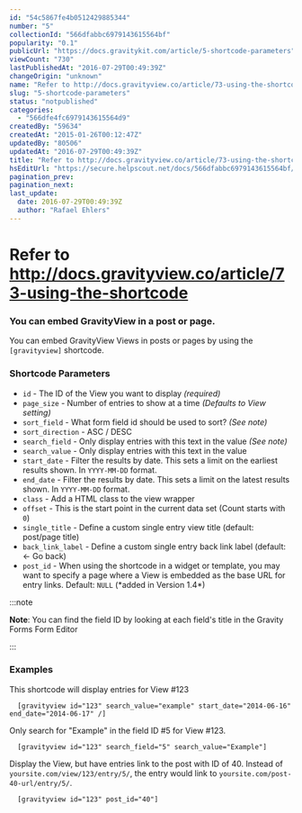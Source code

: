 ```yaml
---
id: "54c5867fe4b0512429885344"
number: "5"
collectionId: "566dfabbc6979143615564bf"
popularity: "0.1"
publicUrl: "https://docs.gravitykit.com/article/5-shortcode-parameters"
viewCount: "730"
lastPublishedAt: "2016-07-29T00:49:39Z"
changeOrigin: "unknown"
name: "Refer to http://docs.gravityview.co/article/73-using-the-shortcode"
slug: "5-shortcode-parameters"
status: "notpublished"
categories: 
  - "566dfe4fc6979143615564d9"
createdBy: "59634"
createdAt: "2015-01-26T00:12:47Z"
updatedBy: "80506"
updatedAt: "2016-07-29T00:49:39Z"
title: "Refer to http://docs.gravityview.co/article/73-using-the-shortcode"
hsEditUrl: "https://secure.helpscout.net/docs/566dfabbc6979143615564bf/article/54c5867fe4b0512429885344"
pagination_prev: 
pagination_next: 
last_update:
  date: 2016-07-29T00:49:39Z
  author: "Rafael Ehlers"
---
```


# Refer to http://docs.gravityview.co/article/73-using-the-shortcode

### You can embed GravityView in a post or page.

You can embed GravityView Views in posts or pages by using the `[gravityview]` shortcode.

### Shortcode Parameters

- `id` - The ID of the View you want to display *(required)*
- `page_size` - Number of entries to show at a time *(Defaults to View setting)*
- `sort_field` - What form field id should be used to sort? *(See note)*
- `sort_direction` - ASC / DESC
- `search_field` - Only display entries with this text in the value *(See note)*
- `search_value` - Only display entries with this text in the value
- `start_date` - Filter the results by date. This sets a limit on the earliest results shown. In `YYYY-MM-DD` format.
- `end_date` - Filter the results by date. This sets a limit on the latest results shown. In `YYYY-MM-DD` format.
- `class` - Add a HTML class to the view wrapper
- `offset` - This is the start point in the current data set (Count starts with `0`)
- `single_title` - Define a custom single entry view title (default: post/page title)
- `back_link_label` - Define a custom single entry back link label (default: ← Go back)
- `post_id` - When using the shortcode in a widget or template, you may want to specify a page where a View is embedded as the base URL for entry links. Default: `NULL` (\*added in Version 1.4\*)


:::note

**Note**: You can find the field ID by looking at each field's title in the Gravity Forms Form Editor

:::

 ### Examples

This shortcode will display entries for View #123

`	[gravityview id="123" search_value="example" start_date="2014-06-16" end_date="2014-06-17" /]	`

Only search for "Example" in the field ID #5 for View #123.

`	[gravityview id="123" search_field="5" search_value="Example"]	`

Display the View, but have entries link to the post with ID of 40. Instead of `yoursite.com/view/123/entry/5/`, the entry would link to `yoursite.com/post-40-url/entry/5/`.

`	[gravityview id="123" post_id="40"]	`